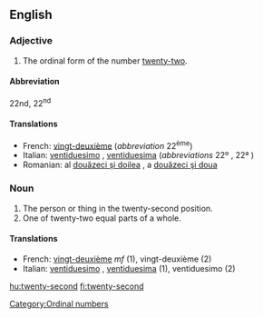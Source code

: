 ==English==

===Adjective===
{{en-adj|-}}

# The ordinal form of the number [[twenty-two]].

====Abbreviation====
22nd, 22<sup>nd</sup>

====Translations====

*French: [[vingt-deuxième]] (''abbreviation'' 22<sup>ème</sup>)
*Italian: [[ventiduesimo]] {{m}}, [[ventiduesima]]  {{f}} (''abbreviations'' 22º {{m}}, 22ª {{f}})
*Romanian: al [[douăzeci şi doilea]] {{m}}, a [[douăzeci şi doua]] {{f}}

===Noun===
{{en-noun}}

# The person or thing in the twenty-second position.
# One of twenty-two equal parts of a whole.

====Translations====

*French: [[vingt-deuxième]] ''mf'' (1), vingt-deuxième {{m}} (2)
*Italian: [[ventiduesimo]] {{m}}, [[ventiduesima]] {{f}} (1), ventiduesimo {{m}} (2)

[[Category:Ordinal numbers]]

[[hu:twenty-second]]
[[fi:twenty-second]]